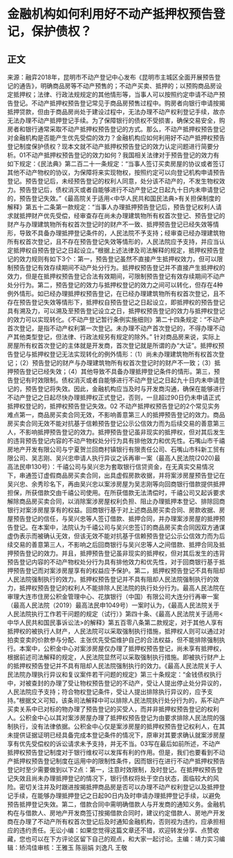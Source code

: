 # 金融机构如何利用好不动产抵押权预告登记，保护债权？
## 正文
来源：融弈2018年，昆明市不动产登记中心发布《昆明市主城区全面开展预告登记的通告》，明确商品房等不动产预售的；不动产买卖、抵押的；以预购商品房设定抵押权；法律、行政法规规定的其他情形等，当事人可以按照约定申请不动产预告登记。不动产抵押权预告登记常见于商品房预售过程中。购房者向银行申请按揭抵押贷款，但由于商品房尚处于建设过程中，无法办理不动产权利登记手续，故亦无法办理不动产抵押登记手续。为了保障银行的债权不受损害，确保交易安全，购房者和银行通常采取不动产抵押权预告登记的方式。那么，不动产抵押权预告登记对金融机构是否能产生优先受偿的效力？金融机构应如何利用好不动产抵押权预告登记制度保护债权？现本文就不动产抵押权预告登记的效力认定问题进行简要分析。01不动产抵押权预告登记的效力如何？我国相关法律对于预告登记的效力有如下规定：《民法典》第二百二十一条规定：“当事人签订买卖房屋的协议或者签订其他不动产物权的协议，为保障将来实现物权，按照约定可以向登记机构申请预告登记。预告登记后，未经预告登记的权利人同意，处分该不动产的，不发生物权效力。预告登记后，债权消灭或者自能够进行不动产登记之日起九十日内未申请登记的，预告登记失效。”《最高院关于适用<中华人民共和国民法典>有关担保制度的解释》第五十二条第一款规定：“当事人办理抵押预告登记后，预告登记权利人请求就抵押财产优先受偿，经审查存在尚未办理建筑物所有权首次登记、预告登记的财产与办理建筑物所有权首次登记时的财产不一致、抵押预告登记已经失效等情形，导致不具备办理抵押登记条件的，人民法院不予支持；经审查已经办理建筑物所有权首次登记，且不存在预告登记失效等情形的，人民法院应予支持，并应当认定抵押权自预告登记之日起设立。”根据上述法律及司法解释的规定，抵押权预告登记的效力规则有如下3个：第一，预告登记虽然不直接产生抵押权效力，但可以限制预告登记有效存续期间不动产处分行为。抵押权预告登记并不直接产生抵押权的效力，但是在抵押权预告登记合法有效期间，可限制预告登记有效存续期间不动产处分行为。第二，预告登记的效力与抵押权登记的效力之间可以转化，但存在4种例外情形。如已经办理抵押权预告登记，在已经办理建筑物所有权首次登记，且不存在预告登记失效等情形下，抵押权自预告登记之日起设立，即抵押权的预告登记具有溯及力，可以溯及至预告登记设立之日，抵押权预告登记的效力与抵押权登记的效力可以实现转化。《不动产登记暂行条例实施细则》第二十四条规定：“不动产首次登记，是指不动产权利第一次登记。未办理不动产首次登记的，不得办理不动产其他类型登记，但法律、行政法规另有规定的除外。” 针对商品房来说，实际上房屋所有权首次登记的主体就是开发商，首次登记就是所谓的办“大证”。抵押权预告登记与抵押权登记无法实现转化的例外情形：（1）尚未办理建筑物所有权首次登记；（2）预告登记的财产与办理建筑物所有权首次登记时的财产不一致；（3）抵押预告登记已经失效；（4）其他导致不具备办理抵押登记条件的情形。第三，预告登记有时效限制。债权消灭或者自能够进行不动产登记之日起九十日内未申请登记的，预告登记将失效。因此，金融机构应当及时与开发商沟通，确保在能够进行不动产登记之日起尽快办理抵押权正式登记，否则，一旦超过90日仍未申请正式抵押权登记的，抵押权预告登记失效。02 不动产抵押权预告登记的2个常见实务难点第一，商品房买卖合同无效，不影响善意第三人的抵押预告登记的效力。商品房买卖合同无效不能对抗基于信赖预告登记公示公信效力而为后续交易的善意第三人，不影响抵押预告登记的效力。抵押预告登记虽非现实的抵押权，但对其后发生的违背预告登记内容的不动产物权处分行为具有排他效力和优先性。石嘴山市千禧房地产开发有限公司与宁夏贺兰回商村镇银行有限责任公司、石嘴山市科新工贸有限公司、吴志刚、吴兴忠申请人执行异议之诉再审一案（最高人民法院(2020)最高法民申130号）：千禧公司与吴兴忠为套取银行信贷资金，在无真实交易情况下，串通签订虚假商品房买卖合同，出具虚假房款收据，并将案涉房屋预告登记在吴兴忠、余秀珍名下，再由吴兴忠以案涉房屋为吴志刚等向回商银行借款提供抵押担保，所获借款交由千禧公司使用。在所获借款无法清偿时，千禧公司又起诉要求解除商品房买卖合同，以消除案涉房屋权利负担、阻止办理抵押本登记、排除回商银行对案涉房屋享有的权益。回商银行基于对上述商品房买卖合同、房款收据、房屋预告登记的信任，与吴兴忠等人签订借款、抵押合同，并办理案涉房屋的抵押预告登记。在本案中，法院认为千禧公司与吴兴忠签订的商品房买卖合同因双方通谋虚伪表示而被确认无效，但该无效不能对抗基于信赖预告登记公示公信效力而为后续交易的善意第三人，不影响之后回商银行与吴兴忠等人之间借款、抵押合同及抵押预告登记的效力。并且，抵押预告登记虽非现实的抵押权，但对其后发生的违背预告登记内容的不动产物权处分行为具有排他效力和优先性，对于回商银行基于抵押预告登记而对案涉房屋享有的权益应予保护。第二，抵押权预告登记不具有阻却人民法院强制执行的效力。抵押权预告登记并不具有阻却人民法院强制执行的效力，抵押权预告登记的权利人不能排除人民法院的执行处分行为。最高人民法院在审理大连市住房公积金管理中心、花旗银行（中国）有限公司大连分行再审一案（最高人民法院（2019）最高法民申1049号）一案时认为，《最高人民法院关于人民法院执行工作若干问题的规定（试行）》第四十条、《最高人民法院关于适用<中华人民共和国民事诉讼法>的解释》第五百零八条第二款规定，对于其他人享有抵押权的被执行人财产，人民法院可以采取强制执行措施，抵押权人则可以通过对拍卖变卖的价款参与分配、主张优先受偿维护自己的合法权益，但不能排除强制执行。本案中，公积金中心对案涉房屋仅办理了抵押权预告登记，尚未享有抵押权，根据前述司法解释的规定，人民法院显然可以采取强制执行措施。即被执行财产上的抵押权预告登记并不具有阻却人民法院强制执行的效力。《最高人民法院关于人民法院办理执行异议和复议案件若干问题的规定》第三十条规定：“金钱债权执行中，对被查封的办理了受让物权预告登记的不动产，受让人提出停止处分异议的，人民法院应予支持；符合物权登记条件，受让人提出排除执行异议的，应予支持。”根据文义可知，该条司法解释中可以排除人民法院执行处分行为的，系不动产买卖关系中已对标的物办理了预告登记的买受人，而并非抵押权预告登记的权利人。公积金中心以其对案涉房屋办理了抵押权预告登记为由要求排除人民法院的强制执行，没有法律依据。公积金中心仅是案涉房屋的抵押权预告登记权利人，在其未提供证据证明已经具备完成本登记条件的情况下，原审对其要求确认就案涉房屋享有优先受偿权的诉讼请求未予支持，并无不当。03写在最后如前所述，不动产抵押权预告登记制度对于银行维权可以发挥有利的作用。但是，我们也要看到不动产抵押权预告登记制度在运用中的限制性条件，因而银行在进行不动产抵押权预告登记时至少需要做到以下2点：第一，注意时效限制，及时登记。在抵押权预告登记失效且尚未办理抵押登记的情况下，银行债权将处于空白状态，面临较大的风险。密切关注并及时跟进按揭抵押商品房是否可以办理不动产权利登记以及抵押登记手续，在能够办理抵押登记之日起90日内及时申请办理抵押登记手续，以避免预告抵押登记失效。第二，借款合同中需明确借款人与开发商的通知义务。金融机构在与借款人、房地产开发商签订按揭借款合同时，建议约定借款人、房地产开发商在办理了不动产所有权首次登记后及时通知金融机构，否则视为违约，应承担相应的违约责任。无讼小编：如果您觉得这篇文章还不错，欢迎转发分享、点赞收藏，您也可以在下方评论区留下自己的观点，和大家一起讨论。主编：靖力实习编辑：矫鸿佳审核：王雅玉 陈丽娟 刘逸凡 王敬